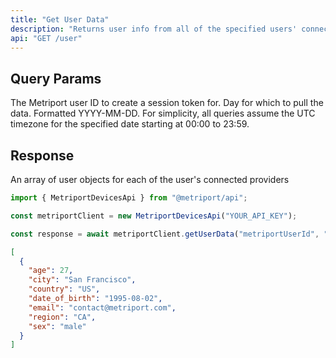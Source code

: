```yaml
---
title: "Get User Data"
description: "Returns user info from all of the specified users' connected providers."
api: "GET /user"
---
```


## Query Params

<ParamField query="userId" type="string" required>
  The Metriport user ID to create a session token for.
</ParamField>

<ParamField query="date" type="string" required>
  Day for which to pull the data. Formatted YYYY-MM-DD.

  <Info>
    For simplicity, all queries assume the UTC timezone for the specified date
    starting at 00:00 to 23:59.
  </Info>
</ParamField>

## Response

<ResponseField name="user" type="User[]">
  An array of user objects for each of the user's connected providers
</ResponseField>

<ResponseExample>

```javascript Metriport SDK
import { MetriportDevicesApi } from "@metriport/api";

const metriportClient = new MetriportDevicesApi("YOUR_API_KEY");

const response = await metriportClient.getUserData("metriportUserId", "date");
```

</ResponseExample>

```json
[
  {
    "age": 27,
    "city": "San Francisco",
    "country": "US",
    "date_of_birth": "1995-08-02",
    "email": "contact@metriport.com",
    "region": "CA",
    "sex": "male"
  }
]
```

